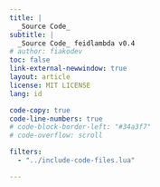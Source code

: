 ```yaml
---
title: |
  _Source Code_
subtitle: |
  _Source Code_ feidlambda v0.4
# author: fiakodev
toc: false
link-external-newwindow: true
layout: article
license: MIT LICENSE
lang: id

code-copy: true
code-line-numbers: true
# code-block-border-left: "#34a3f7"
# code-overflow: scroll

filters: 
  - "../include-code-files.lua"

---
```


```.scala
```